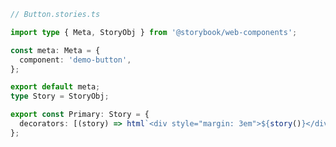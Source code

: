 ```ts
// Button.stories.ts

import type { Meta, StoryObj } from '@storybook/web-components';

const meta: Meta = {
  component: 'demo-button',
};

export default meta;
type Story = StoryObj;

export const Primary: Story = {
  decorators: [(story) => html`<div style="margin: 3em">${story()}</div>`],
};
```
